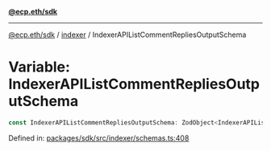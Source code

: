 [**@ecp.eth/sdk**](../../index.mdx)

***

[@ecp.eth/sdk](/sdk-reference/index.mdx) / [indexer](/sdk-reference/indexer/index.mdx) / IndexerAPIListCommentRepliesOutputSchema

# Variable: IndexerAPIListCommentRepliesOutputSchema

```ts
const IndexerAPIListCommentRepliesOutputSchema: ZodObject<IndexerAPIListCommentRepliesOutputSchemaType>;
```

Defined in: [packages/sdk/src/indexer/schemas.ts:408](https://github.com/ecp-eth/comments-monorepo/blob/main/packages/sdk/src/indexer/schemas.ts#L408)
